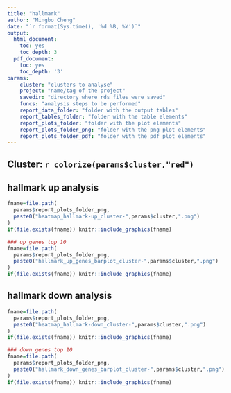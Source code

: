 ```yaml
---
title: "hallmark"
author: "Mingbo Cheng"
date: "`r format(Sys.time(), '%d %B, %Y')`"
output:
  html_document:
    toc: yes
    toc_depth: 3
  pdf_document:
    toc: yes
    toc_depth: '3'
params:
    cluster: "clusters to analyse"
    project: "name/tag of the project"
    savedir: "directory where rds files were saved"
    funcs: "analysis steps to be performed"
    report_data_folder: "folder with the output tables"
    report_tables_folder: "folder with the table elements"
    report_plots_folder: "folder with the plot elements"
    report_plots_folder_png: "folder with the png plot elements"
    report_plots_folder_pdf: "folder with the pdf plot elements"
---
```


## Cluster: `r colorize(params$cluster,"red")`

## hallmark up analysis
```r
fname=file.path(
  params$report_plots_folder_png,
  paste0("heatmap_hallmark-up_cluster-",params$cluster,".png")
)
if(file.exists(fname)) knitr::include_graphics(fname)
```

```r
### up genes top 10
fname=file.path(
  params$report_plots_folder_png,
  paste0("hallmark_up_genes_barplot_cluster-",params$cluster,".png")
)
if(file.exists(fname)) knitr::include_graphics(fname)
```

## hallmark down analysis
```r
fname=file.path(
  params$report_plots_folder_png,
  paste0("heatmap_hallmark-down_cluster-",params$cluster,".png")
)
if(file.exists(fname)) knitr::include_graphics(fname)
```

```r
### down genes top 10
fname=file.path(
  params$report_plots_folder_png,
  paste0("hallmark_down_genes_barplot_cluster-",params$cluster,".png")
)
if(file.exists(fname)) knitr::include_graphics(fname)
```
